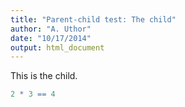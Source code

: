 ```yaml
---
title: "Parent-child test: The child"
author: "A. Uthor"
date: "10/17/2014"
output: html_document
---
```


This is the child.

```r
2 * 3 == 4
```
